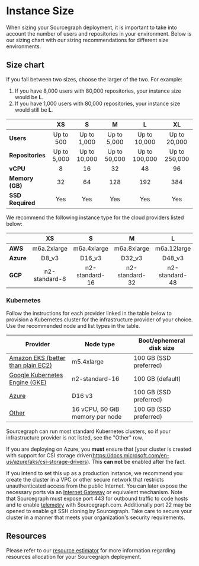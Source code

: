 # Instance Size

When sizing your Sourcegraph deployment, it is important to take into account the number of users and repositories in your environment. Below is our sizing chart with our sizing recommendations for different size environments.

## Size chart

If you fall between two sizes, choose the larger of the two. For example:

1. If you have 8,000 users with 80,000 repositories, your instance size would be **L**.
2. If you have 1,000 users with 80,000 repositories, your instance size would still be **L**.

|                  |    **XS**     |     **S**      |     **M**      |     **L**      |     **XL**     |
|:-----------------|:-------------:|:--------------:|:--------------:|:--------------:|:--------------:|
| **Users**        |   Up to 500   |  Up to 1,000   |  Up to 5,000   |  Up to 10,000  |  Up to 20,000  |
| **Repositories** |  Up to 5,000  |  Up to 10,000  |  Up to 50,000  | Up to 100,000  | Up to 250,000  |
| **vCPU**         |       8       |       16       |       32       |       48       |       96       |
| **Memory (GB)**  |      32       |       64       |      128       |      192       |      384       |
| **SSD Required** |      Yes      |      Yes       |      Yes       |      Yes       |      Yes       |

We recommend the following instance type for the cloud providers listed below:

|           |    **XS**     |     **S**      |     **M**      |     **L**      |     **XL**     |
|:----------|:-------------:|:--------------:|:--------------:|:--------------:|:--------------:|
| **AWS**   |  m6a.2xlarge  |  m6a.4xlarge   |  m6a.8xlarge   |  m6a.12large   |  m6a.24xlarge  |
| **Azure** |     D8_v3     |     D16_v3     |     D32_v3     |     D48_v3     |     D64_v3     |
| **GCP**   | n2-standard-8 | n2-standard-16 | n2-standard-32 | n2-standard-48 | n2-standard-96 |


### Kubernetes

Follow the instructions for each provider linked in the table below to provision a Kubernetes cluster for the
infrastructure provider of your choice. Use the recommended node and list types in the
table.

| **Provider**                                                                                 | **Node type**                   | **Boot/ephemeral disk size** |
|----------------------------------------------------------------------------------------------|---------------------------------|------------------------------|
| [Amazon EKS (better than plain EC2)](/admin/deploy/kubernetes/eks)                           | m5.4xlarge                      | 100 GB (SSD preferred)       |
| [Google Kubernetes Engine (GKE)](https://cloud.google.com/kubernetes-engine/docs/quickstart) | n2-standard-16                  | 100 GB (default)             |
| [Azure](/admin/deploy/kubernetes/azure)                                                      | D16 v3                          | 100 GB (SSD preferred)       |
| [Other](https://kubernetes.io/docs/setup/production-environment/turnkey-solutions/)          | 16 vCPU, 60 GiB memory per node | 100 GB (SSD preferred)       |


<Callout type="note">Sourcegraph can run most standard Kubernetes clusters, so if your infrastructure provider is not listed, see the "Other" row.</Callout>


<Callout type="warning">If you are deploying on Azure, you **must** ensure that [your cluster is created with support for CSI storage driver(https://docs.microsoft.com/en-us/azure/aks/csi-storage-drivers). This **can not** be enabled after the fact.</Callout>

<Callout type="warning">If you intend to set this up as a production instance, we recommend you create the cluster in a VPC or other secure network that restricts unauthenticated access from the public Internet. You can later expose the necessary ports via an [Internet Gateway](https://docs.aws.amazon.com/AmazonVPC/latest/UserGuide/VPC_Internet_Gateway.html) or equivalent mechanism. Note that Sourcegraph must expose port 443 for outbound traffic to code hosts and to enable [telemetry](https://docs.sourcegraph.com/admin/pings) with Sourcegraph.com. Additionally port 22 may be opened to enable git SSH cloning by Sourcegraph. Take care to secure your cluster in a manner that meets your organization's security requirements.</Callout>

## Resources

Please refer to our [resource estimator](https://docs.sourcegraph.com/admin/deploy/resource_estimator) for more information regarding resources allocation for your Sourcegraph deployment.
